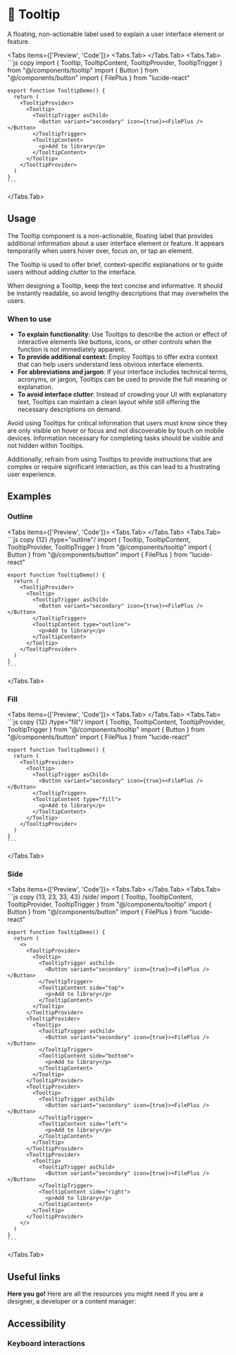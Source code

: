 
# 💠 Tooltip

A floating, non-actionable label used to explain a user interface element or feature.

<Tabs items={['Preview', 'Code']}>
  <Tabs.Tab>
    <TooltipPreview />
  </Tabs.Tab>
  <Tabs.Tab>
    ```js copy 
    import { Tooltip, TooltipContent, TooltipProvider, TooltipTrigger } from "@/components/tooltip"
    import { Button } from "@/components/button"
    import { FilePlus } from "lucide-react" 
    
    export function TooltipDemo() {
      return (
        <TooltipProvider>
          <Tooltip>
            <TooltipTrigger asChild>
              <Button variant="secondary" icon={true}><FilePlus /></Button>
            </TooltipTrigger>
            <TooltipContent>
              <p>Add to library</p>
            </TooltipContent>
          </Tooltip>
        </TooltipProvider>
      )
    }
    ```
  </Tabs.Tab>
</Tabs>


## Usage

The Tooltip component is a non-actionable, floating label that provides additional information about a user interface element or feature. It appears temporarily when users hover over, focus on, or tap an element.

The Tooltip is used to offer brief, context-specific explanations or to guide users without adding clutter to the interface.

When designing a Tooltip, keep the text concise and informative. It should be instantly readable, so avoid lengthy descriptions that may overwhelm the users.

### When to use

- **To explain functionality**: Use Tooltips to describe the action or effect of interactive elements like buttons, icons, or other controls when the function is not immediately apparent.
- **To provide additional context**: Employ Tooltips to offer extra context that can help users understand less obvious interface elements.
- **For abbreviations and jargon**: If your interface includes technical terms, acronyms, or jargon, Tooltips can be used to provide the full meaning or explanation.
- **To avoid interface clutter**: Instead of crowding your UI with explanatory text, Tooltips can maintain a clean layout while still offering the necessary descriptions on demand.

Avoid using Tooltips for critical information that users must know since they are only visible on hover or focus and not discoverable by touch on mobile devices.
Information necessary for completing tasks should be visible and not hidden within Tooltips.

Additionally, refrain from using Tooltips to provide instructions that are complex or require significant interaction, as this can lead to a frustrating user experience.


## Examples

### Outline
<Tabs items={['Preview', 'Code']}>
  <Tabs.Tab>
    <TooltipOutline />
  </Tabs.Tab>
  <Tabs.Tab>
    ```js copy {12} /type="outline"/
    import { Tooltip, TooltipContent, TooltipProvider, TooltipTrigger } from "@/components/tooltip"
    import { Button } from "@/components/button"
    import { FilePlus } from "lucide-react" 
    
    export function TooltipDemo() {
      return (
        <TooltipProvider>
          <Tooltip>
            <TooltipTrigger asChild>
              <Button variant="secondary" icon={true}><FilePlus /></Button>
            </TooltipTrigger>
            <TooltipContent type="outline">
              <p>Add to library</p>
            </TooltipContent>
          </Tooltip>
        </TooltipProvider>
      )
    }
    ```
  </Tabs.Tab>
</Tabs>

### Fill
<Tabs items={['Preview', 'Code']}>
  <Tabs.Tab>
    <TooltipFilled />
  </Tabs.Tab>
  <Tabs.Tab>
    ```js copy {12} /type="fill"/
    import { Tooltip, TooltipContent, TooltipProvider, TooltipTrigger } from "@/components/tooltip"
    import { Button } from "@/components/button"
    import { FilePlus } from "lucide-react" 
    
    export function TooltipDemo() {
      return (
        <TooltipProvider>
          <Tooltip>
            <TooltipTrigger asChild>
              <Button variant="secondary" icon={true}><FilePlus /></Button>
            </TooltipTrigger>
            <TooltipContent type="fill">
              <p>Add to library</p>
            </TooltipContent>
          </Tooltip>
        </TooltipProvider>
      )
    }
    ```
  </Tabs.Tab>
</Tabs>

### Side
<Tabs items={['Preview', 'Code']}>
  <Tabs.Tab>
    <TooltipSide />
  </Tabs.Tab>
  <Tabs.Tab>
    ```js copy {13, 23, 33, 43} /side/
    import { Tooltip, TooltipContent, TooltipProvider, TooltipTrigger } from "@/components/tooltip"
    import { Button } from "@/components/button"
    import { FilePlus } from "lucide-react" 
    
    export function TooltipDemo() {
      return (
        <>
          <TooltipProvider>
            <Tooltip>
              <TooltipTrigger asChild>
                <Button variant="secondary" icon={true}><FilePlus /></Button>
              </TooltipTrigger>
              <TooltipContent side="top">
                <p>Add to library</p>
              </TooltipContent>
            </Tooltip>
          </TooltipProvider>
          <TooltipProvider>
            <Tooltip>
              <TooltipTrigger asChild>
                <Button variant="secondary" icon={true}><FilePlus /></Button>
              </TooltipTrigger>
              <TooltipContent side="bottom">
                <p>Add to library</p>
              </TooltipContent>
            </Tooltip>
          </TooltipProvider>
          <TooltipProvider>
            <Tooltip>
              <TooltipTrigger asChild>
                <Button variant="secondary" icon={true}><FilePlus /></Button>
              </TooltipTrigger>
              <TooltipContent side="left">
                <p>Add to library</p>
              </TooltipContent>
            </Tooltip>
          </TooltipProvider>
          <TooltipProvider>
            <Tooltip>
              <TooltipTrigger asChild>
                <Button variant="secondary" icon={true}><FilePlus /></Button>
              </TooltipTrigger>
              <TooltipContent side="right">
                <p>Add to library</p>
              </TooltipContent>
            </Tooltip>
          </TooltipProvider>
        </>
      )
    }
    ```
  </Tabs.Tab>
</Tabs>


## Useful links

**Here you go!** Here are all the resources you might need if you are a designer, a developer or a content manager:

<Cards className='mt-8'>
  <Card
    title="🤖 Storybook"
    href="https://main--653e613f4feb85c1b6467ba7.chromatic.com/?path=/docs/components-tooltip--documentation"
  />
  <Card
    title="🪄 Figma"
    href="https://www.figma.com/file/acdO58jx9zgGfkKu6htrx2/%F0%9F%94%B5-Fusillo-Design-System?type=design&node-id=540%3A8886&mode=design&t=ADS6PLdzJ7eQkKd7-1"
  />
</Cards>  


## Accessibility

### Keyboard interactions

<AccessibilityTable rows={tooltipAccessibilityData} />
